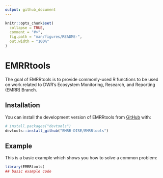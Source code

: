```yaml
---
output: github_document
---
```


<!-- README.md is generated from README.Rmd. Please edit that file -->

```r
knitr::opts_chunk$set(
  collapse = TRUE,
  comment = "#>",
  fig.path = "man/figures/README-",
  out.width = "100%"
)
```

# EMRRtools

<!-- badges: start -->
<!-- badges: end -->

The goal of EMRRtools is to provide commonly-used R functions to be used on work related to DWR's Ecosystem Monitoring, Research, and Reporting (EMRR) Branch.

## Installation

You can install the development version of EMRRtools from [GitHub](https://github.com/) with:

``` r
# install.packages("devtools")
devtools::install_github("EMRR-DISE/EMRRtools")
```

## Example

This is a basic example which shows you how to solve a common problem:

```r
library(EMRRtools)
## basic example code
```

